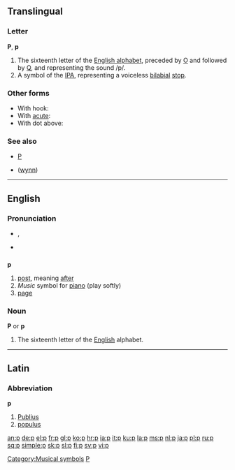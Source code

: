{{see|P}}
{{wikipedia}}
==Translingual==

===Letter===
'''P''', '''p'''

# The sixteenth letter of the [[Appendix:Roman script|English alphabet]], preceded by [[o|O]] and followed by [[q|Q]], and representing the sound /p/.
# A symbol of the [[IPA]], representing a voiceless [[bilabial]] [[stop]].

===Other forms===
*With hook: {{IPAchar|[[ƥ]]}}
*With [[acute]]: {{IPAchar|[[ṕ]]}}
*With dot above: {{IPAchar|[[ṗ]]}}

===See also===
*[[P]]
*{{IPAchar|[[ƿ]]}} ([[wynn]])

----

==English==

{{rank|looked|head|called|186|p|Lord|de|whole}}

===Pronunciation===
*{{IPA|/piː/}}, {{SAMPA|/pi:/}}
*{{audio|en-us-p.ogg|Audio (US)}}

==={{abbreviation}}===
'''p'''

# [[post]], meaning [[after]]
# ''Music'' symbol for [[piano]] (play softly) [[Category:Musical symbols]]
# [[page]]

===Noun===
'''P''' or '''p'''

# The sixteenth letter of the [[English]] alphabet.

----

==Latin==

===Abbreviation===
'''p'''

# [[Publius]]
# [[populus]]

[[Category:Latin letters|P]]

[[an:p]]
[[de:p]]
[[el:p]]
[[fr:p]]
[[gl:p]]
[[ko:p]]
[[hr:p]]
[[ia:p]]
[[it:p]]
[[ku:p]]
[[la:p]]
[[ms:p]]
[[nl:p]]
[[ja:p]]
[[pl:p]]
[[ru:p]]
[[sq:p]]
[[simple:p]]
[[sk:p]]
[[sl:p]]
[[fi:p]]
[[sv:p]]
[[vi:p]]
